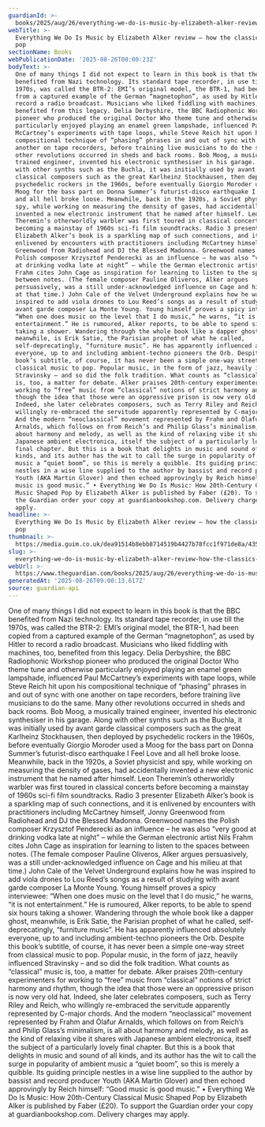 ```yaml
---
guardianId: >-
  books/2025/aug/26/everything-we-do-is-music-by-elizabeth-alker-review-how-the-classics-shaped-pop
webTitle: >-
  Everything We Do Is Music by Elizabeth Alker review – how the classics shaped
  pop
sectionName: Books
webPublicationDate: '2025-08-26T08:00:23Z'
bodyText: >-
  One of many things I did not expect to learn in this book is that the BBC
  benefited from Nazi technology. Its standard tape recorder, in use till the
  1970s, was called the BTR-2: EMI’s original model, the BTR-1, had been copied
  from a captured example of the German “magnetophon”, as used by Hitler to
  record a radio broadcast. Musicians who liked fiddling with machines, too,
  benefited from this legacy. Delia Derbyshire, the BBC Radiophonic Workshop
  pioneer who produced the original Doctor Who theme tune and otherwise
  particularly enjoyed playing an enamel green lampshade, influenced Paul
  McCartney’s experiments with tape loops, while Steve Reich hit upon his
  compositional technique of “phasing” phrases in and out of sync with one
  another on tape recorders, before training live musicians to do the same. Many
  other revolutions occurred in sheds and back rooms. Bob Moog, a musically
  trained engineer, invented his electronic synthesiser in his garage. Along
  with other synths such as the Buchla, it was initially used by avant garde
  classical composers such as the great Karlheinz Stockhausen, then deployed by
  psychedelic rockers in the 1960s, before eventually Giorgio Moroder used a
  Moog for the bass part on Donna Summer’s futurist-disco earthquake I Feel Love
  and all hell broke loose. Meanwhile, back in the 1920s, a Soviet physicist and
  spy, while working on measuring the density of gases, had accidentally
  invented a new electronic instrument that he named after himself. Leon
  Theremin’s otherworldly warbler was first toured in classical concerts before
  becoming a mainstay of 1960s sci-fi film soundtracks. Radio 3 presenter
  Elizabeth Alker’s book is a sparkling map of such connections, and it is
  enlivened by encounters with practitioners including McCartney himself, Jonny
  Greenwood from Radiohead and DJ the Blessed Madonna. Greenwood names the
  Polish composer Krzysztof Penderecki as an influence – he was also “very good
  at drinking vodka late at night” – while the German electronic artist Nils
  Frahm cites John Cage as inspiration for learning to listen to the spaces
  between notes. (The female composer Pauline Oliveros, Alker argues
  persuasively, was a still under-acknowledged influence on Cage and his milieu
  at that time.) John Cale of the Velvet Underground explains how he was
  inspired to add viola drones to Lou Reed’s songs as a result of studying with
  avant garde composer La Monte Young. Young himself proves a spicy interviewee:
  “When one does music on the level that I do music,” he warns, “it is not
  entertainment.” He is rumoured, Alker reports, to be able to spend six hours
  taking a shower. Wandering through the whole book like a dapper ghost,
  meanwhile, is Erik Satie, the Parisian prophet of what he called,
  self-deprecatingly, “furniture music”. He has apparently influenced absolutely
  everyone, up to and including ambient-techno pioneers the Orb. Despite this
  book’s subtitle, of course, it has never been a simple one-way street from
  classical music to pop. Popular music, in the form of jazz, heavily influenced
  Stravinsky – and so did the folk tradition. What counts as “classical” music
  is, too, a matter for debate. Alker praises 20th-century experimenters for
  working to “free” music from “classical” notions of strict harmony and rhythm,
  though the idea that those were an oppressive prison is now very old hat.
  Indeed, she later celebrates composers, such as Terry Riley and Reich, who
  willingly re-embraced the servitude apparently represented by C-major chords.
  And the modern “neoclassical” movement represented by Frahm and Ólafur
  Arnalds, which follows on from Reich’s and Philip Glass’s minimalism, is all
  about harmony and melody, as well as the kind of relaxing vibe it shares with
  Japanese ambient electronica, itself the subject of a particularly lovely
  final chapter. But this is a book that delights in music and sound of all
  kinds, and its author has the wit to call the surge in popularity of ambient
  music a “quiet boom”, so this is merely a quibble. Its guiding principle
  nestles in a wise line supplied to the author by bassist and record producer
  Youth (AKA Martin Glover) and then echoed approvingly by Reich himself: “Good
  music is good music.” • Everything We Do Is Music: How 20th-Century Classical
  Music Shaped Pop by Elizabeth Alker is published by Faber (£20). To support
  the Guardian order your copy at guardianbookshop.com. Delivery charges may
  apply.
headline: >-
  Everything We Do Is Music by Elizabeth Alker review – how the classics shaped
  pop
thumbnail: >-
  https://media.guim.co.uk/dea91514b8ebb8714519b4427b78fcc1f971de8a/435_0_3000_2400/500.jpg
slug: >-
  everything-we-do-is-music-by-elizabeth-alker-review-how-the-classics-shaped-pop
webUrl: >-
  https://www.theguardian.com/books/2025/aug/26/everything-we-do-is-music-by-elizabeth-alker-review-how-the-classics-shaped-pop
generatedAt: '2025-08-26T09:00:13.617Z'
source: guardian-api
---
```

One of many things I did not expect to learn in this book is that the BBC benefited from Nazi technology. Its standard tape recorder, in use till the 1970s, was called the BTR-2: EMI’s original model, the BTR-1, had been copied from a captured example of the German “magnetophon”, as used by Hitler to record a radio broadcast. Musicians who liked fiddling with machines, too, benefited from this legacy. Delia Derbyshire, the BBC Radiophonic Workshop pioneer who produced the original Doctor Who theme tune and otherwise particularly enjoyed playing an enamel green lampshade, influenced Paul McCartney’s experiments with tape loops, while Steve Reich hit upon his compositional technique of “phasing” phrases in and out of sync with one another on tape recorders, before training live musicians to do the same. Many other revolutions occurred in sheds and back rooms. Bob Moog, a musically trained engineer, invented his electronic synthesiser in his garage. Along with other synths such as the Buchla, it was initially used by avant garde classical composers such as the great Karlheinz Stockhausen, then deployed by psychedelic rockers in the 1960s, before eventually Giorgio Moroder used a Moog for the bass part on Donna Summer’s futurist-disco earthquake I Feel Love and all hell broke loose. Meanwhile, back in the 1920s, a Soviet physicist and spy, while working on measuring the density of gases, had accidentally invented a new electronic instrument that he named after himself. Leon Theremin’s otherworldly warbler was first toured in classical concerts before becoming a mainstay of 1960s sci-fi film soundtracks. Radio 3 presenter Elizabeth Alker’s book is a sparkling map of such connections, and it is enlivened by encounters with practitioners including McCartney himself, Jonny Greenwood from Radiohead and DJ the Blessed Madonna. Greenwood names the Polish composer Krzysztof Penderecki as an influence – he was also “very good at drinking vodka late at night” – while the German electronic artist Nils Frahm cites John Cage as inspiration for learning to listen to the spaces between notes. (The female composer Pauline Oliveros, Alker argues persuasively, was a still under-acknowledged influence on Cage and his milieu at that time.) John Cale of the Velvet Underground explains how he was inspired to add viola drones to Lou Reed’s songs as a result of studying with avant garde composer La Monte Young. Young himself proves a spicy interviewee: “When one does music on the level that I do music,” he warns, “it is not entertainment.” He is rumoured, Alker reports, to be able to spend six hours taking a shower. Wandering through the whole book like a dapper ghost, meanwhile, is Erik Satie, the Parisian prophet of what he called, self-deprecatingly, “furniture music”. He has apparently influenced absolutely everyone, up to and including ambient-techno pioneers the Orb. Despite this book’s subtitle, of course, it has never been a simple one-way street from classical music to pop. Popular music, in the form of jazz, heavily influenced Stravinsky – and so did the folk tradition. What counts as “classical” music is, too, a matter for debate. Alker praises 20th-century experimenters for working to “free” music from “classical” notions of strict harmony and rhythm, though the idea that those were an oppressive prison is now very old hat. Indeed, she later celebrates composers, such as Terry Riley and Reich, who willingly re-embraced the servitude apparently represented by C-major chords. And the modern “neoclassical” movement represented by Frahm and Ólafur Arnalds, which follows on from Reich’s and Philip Glass’s minimalism, is all about harmony and melody, as well as the kind of relaxing vibe it shares with Japanese ambient electronica, itself the subject of a particularly lovely final chapter. But this is a book that delights in music and sound of all kinds, and its author has the wit to call the surge in popularity of ambient music a “quiet boom”, so this is merely a quibble. Its guiding principle nestles in a wise line supplied to the author by bassist and record producer Youth (AKA Martin Glover) and then echoed approvingly by Reich himself: “Good music is good music.” • Everything We Do Is Music: How 20th-Century Classical Music Shaped Pop by Elizabeth Alker is published by Faber (£20). To support the Guardian order your copy at guardianbookshop.com. Delivery charges may apply.
